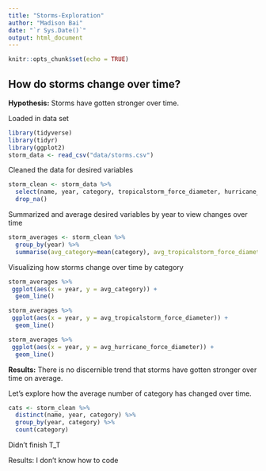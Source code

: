 ```yaml
---
title: "Storms-Exploration"
author: "Madison Bai"
date: "`r Sys.Date()`"
output: html_document
---
```


```r
knitr::opts_chunk$set(echo = TRUE)
```

## **How do storms change over time?**

**Hypothesis:** Storms have gotten stronger over time.

Loaded in data set

```r
library(tidyverse)
library(tidyr)
library(ggplot2)
storm_data <- read_csv("data/storms.csv")
```

Cleaned the data for desired variables

```r
storm_clean <- storm_data %>%
  select(name, year, category, tropicalstorm_force_diameter, hurricane_force_diameter) %>%
  drop_na()
```

Summarized and average desired variables by year to view changes over time

```r
storm_averages <- storm_clean %>%
  group_by(year) %>%
  summarise(avg_category=mean(category), avg_tropicalstorm_force_diameter = mean(tropicalstorm_force_diameter), avg_hurricane_force_diameter=mean(hurricane_force_diameter))
```

Visualizing how storms change over time by category

```r
storm_averages %>%
 ggplot(aes(x = year, y = avg_category)) + 
  geom_line()
```

```r
storm_averages %>%
 ggplot(aes(x = year, y = avg_tropicalstorm_force_diameter)) + 
  geom_line()
```

```r
storm_averages %>%
 ggplot(aes(x = year, y = avg_hurricane_force_diameter)) + 
  geom_line()
```


**Results:** There is no discernible trend that storms have gotten stronger over time on average.

Let's explore how the average number of category has changed over time. 

```r
cats <- storm_clean %>%
  distinct(name, year, category) %>%
  group_by(year, category) %>%
  count(category)
```

Didn't finish T_T

Results: I don't know how to code 
